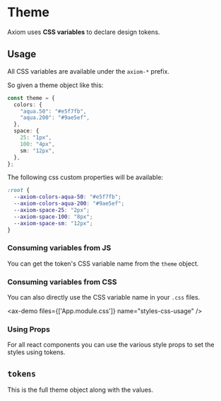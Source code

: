 # Theme

Axiom uses **CSS variables** to declare design tokens.

## Usage

All CSS variables are available under the `axiom-*` prefix.

So given a theme object like this:

```ts
const theme = {
  colors: {
    "aqua.50": "#e5f7fb",
    "aqua.200": "#9ae5ef",
  },
  space: {
    25: "1px",
    100: "4px",
    sm: "12px",
  },
};
```

The following css custom properties will be available:

```css
:root {
  --axiom-colors-aqua-50: "#e5f7fb";
  --axiom-colors-aqua-200: "#9ae5ef";
  --axiom-space-25: "2px";
  --axiom-space-100: "8px";
  --axiom-space-sm: "12px";
}
```

### Consuming variables from JS

You can get the token's CSS variable name from the `theme` object.

<ax-demo name="styles-js-usage" />

### Consuming variables from CSS

You can also directly use the CSS variable name in your `.css` files.

<ax-demo files={['App.module.css']} name="styles-css-usage" />

### Using Props

For all react components you can use the various style props to set the styles using tokens.

<ax-demo name="styles-prop-usage" />

## `tokens`

This is the full theme object along with the values.

<ax-code file="packages/react/src/styles/tokens.ts" />

